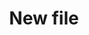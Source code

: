 ---
title: 'New file'
description: 'Description of your new file.'
sidebarTitle: Open, close & assign
icon: user-circle-plus
---